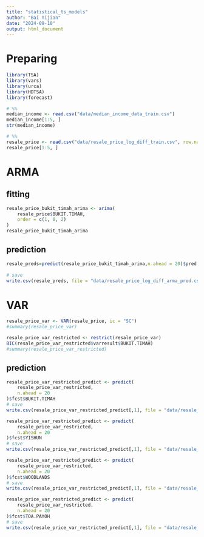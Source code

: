 ```yaml
---
title: "statistical_ts_models"
author: "Bai Yijian"
date: "2024-09-10"
output: html_document
---
```


# Preparing
```r
library(TSA)
library(vars)
library(urca)
library(HDTSA)
library(forecast)
```

```r
# %%
median_income <- read.csv("data/median_income_data_train.csv")
median_income[1:5, ]
str(median_income)

# %%
resale_price <- read.csv("data/resale_price_log_diff_train.csv", row.names = 1)
resale_price[1:5, ]
```

# ARMA

## fitting

```r
resale_price_bukit_timah_arima <- arima(
    resale_price$BUKIT.TIMAH,
    order = c(1, 0, 2)
)
resale_price_bukit_timah_arima
```

## prediction

```r
resale_preds=predict(resale_price_bukit_timah_arima,n.ahead = 20)$pred
 
# save
write.csv(resale_preds, file = "data/resale_price_log_diff_arma_pred.csv", row.names = FALSE)
```



# VAR
```r
resale_price_var <- VAR(resale_price, ic = "SC")
#summary(resale_price_var)
```

```r
resale_price_var_restricted <- restrict(resale_price_var)
BIC(resale_price_var_restricted$varresult$BUKIT.TIMAH)
#summary(resale_price_var_restricted)
```

## prediction

```r
resale_price_var_restricted_predict <- predict(
    resale_price_var_restricted,
    n.ahead = 20
)$fcst$BUKIT.TIMAH
# save
write.csv(resale_price_var_restricted_predict[,1], file = "data/resale_price_log_diff_var_pred_bt.csv", row.names = FALSE)
```

```r
resale_price_var_restricted_predict <- predict(
    resale_price_var_restricted,
    n.ahead = 20
)$fcst$YISHUN
# save
write.csv(resale_price_var_restricted_predict[,1], file = "data/resale_price_log_diff_var_pred_ys.csv", row.names = FALSE)
```

```r
resale_price_var_restricted_predict <- predict(
    resale_price_var_restricted,
    n.ahead = 20
)$fcst$WOODLANDS
# save
write.csv(resale_price_var_restricted_predict[,1], file = "data/resale_price_log_diff_var_pred_wl.csv", row.names = FALSE)
```

```r
resale_price_var_restricted_predict <- predict(
    resale_price_var_restricted,
    n.ahead = 20
)$fcst$TOA.PAYOH
# save
write.csv(resale_price_var_restricted_predict[,1], file = "data/resale_price_log_diff_var_pred_tp.csv", row.names = FALSE)
```

















